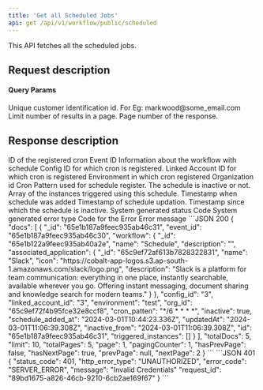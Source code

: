 ```yaml
---
title: 'Get all Scheduled Jobs'
api: get /api/v1/workflow/public/scheduled
---
```


This API fetches all the scheduled jobs.

## Request description
#### Query Params
<ParamField path="linked_account_id" type="string">
  Unique customer identification id. For Eg: markwood@some_email.com
</ParamField>

<ParamField path="limit" type="string">
  Limit number of results in a page.
</ParamField>

<ParamField path="page" type="string">
  Page number of the response.
</ParamField>

## Response description

<Tabs>
  <Tab title="200">
    <ResponseField name="_id" type="string">
    ID of the registered cron
    </ResponseField>
    <ResponseField name="event_id" type="string">
    Event ID
    </ResponseField>
    <ResponseField name="workflow" type="object">
    Information about the workflow with schedule
    </ResponseField>
    <ResponseField name="confg_id" type="string">
    Config ID for which cron is registered.
    </ResponseField>
     <ResponseField name="linked_account_id" type="string">
    Linked Account ID for which cron is registered
    </ResponseField>
    <ResponseField name="environment" type="string">
    Environment in which cron registered
    </ResponseField>
    <ResponseField name="org_id" type="string">
    Organization id
    </ResponseField>
    <ResponseField name="cron_pattern" type="string">
    Cron Pattern used for schedule register.
    </ResponseField>
    <ResponseField name="inactive" type="boolean">
    The schedule is inactive or not.
    </ResponseField>
    <ResponseField name="triggered_instances" type="array">
     Array of the instances triggered using this schedule.
    </ResponseField>
    <ResponseField name="schedule_added_at" type="string">
    Timestamp when schedule was added
    </ResponseField>
    <ResponseField name="updatedAt" type="string">
    Timestamp of schedule updation.
    </ResponseField>
    <ResponseField name="inactive_from" type="string">
    Timestamp since which the schedule is inactive.
    </ResponseField>
  </Tab>
  <Tab title="Error">
    <ResponseField name="status_code" type="integer">
    System generated status Code
    </ResponseField>
    <ResponseField name="http_error_type" type="string">
    System generated error type
    </ResponseField>
    <ResponseField name="error_code" type="string">
    Code for the Error
    </ResponseField>
    <ResponseField name="message" type="string">
    Error message
    </ResponseField>
  </Tab>
</Tabs>


<ResponseExample>
```JSON 200
{
    "docs": [
        {
            "_id": "65e1b187a9feec935ab46c31",
            "event_id": "65e1b187a9feec935ab46c30",
            "workflow": {
                "_id": "65e1b122a9feec935ab40a2e",
                "name": "Schedule",
                "description": "",
                "associated_application": {
                    "_id": "65c9ef72af613b7828322831",
                    "name": "Slack",
                    "icon": "https://cobalt-app-logos.s3.ap-south-1.amazonaws.com/slack/logo.png",
                    "description": "Slack is a platform for team communication: everything in one place, instantly searchable, available wherever you go. Offering instant messaging, document sharing and knowledge search for modern teams."
                }
            },
            "config_id": "3",
            "linked_account_id": "3",
            "environment": "test",
            "org_id": "65c9ef72f4b95fce32e8ccf8",
            "cron_patten": "*/6 * * * *",
            "inactive": true,
            "schedule_added_at": "2024-03-01T10:44:23.336Z",
            "updatedAt": "2024-03-01T11:06:39.308Z",
            "inactive_from": "2024-03-01T11:06:39.308Z",
            "id": "65e1b187a9feec935ab46c31",
            "triggered_instances": []
        }
    ],
    "totalDocs": 5,
    "limit": 10,
    "totalPages": 5,
    "page": 1,
    "pagingCounter": 1,
    "hasPrevPage": false,
    "hasNextPage": true,
    "prevPage": null,
    "nextPage": 2
}
```
```JSON 401
{
    "status_code": 401,
    "http_error_type": "UNAUTHORIZED",
    "error_code": "SERVER_ERROR",
    "message": "Invalid Credentials"
    "request_id": "89bd1675-a826-46cb-9210-6cb2ae169f67"
}
```
</ ResponseExample>